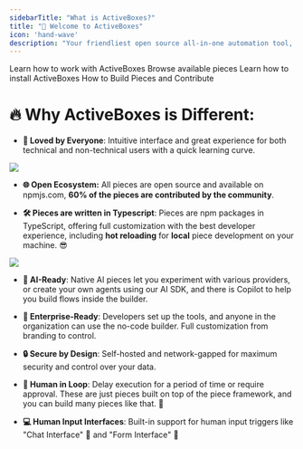 ```yaml
---
sidebarTitle: "What is ActiveBoxes?"
title: "🥳 Welcome to ActiveBoxes" 
icon: 'hand-wave'
description: "Your friendliest open source all-in-one automation tool, designed to be extensible."
---
```

<CardGroup cols={2}>
  <Card
    href="/flows/building-flows"
    title="Learn Concepts"
    icon="shapes"
    color="#8143E3"
  >
    Learn how to work with ActiveBoxes
  </Card>
  <Card
    href="https://www.activeboxes.org/pieces"
    title="Pieces"
    icon="puzzle-piece"
    color="#8143E3"
  >
    Browse available pieces
  </Card>
  <Card
    href="/install/overview"
    title="Install"
    icon="server"
    color="#8143E3"
  >
    Learn how to install ActiveBoxes
  </Card>
    <Card
    href="/developers/building-pieces/overview"
    title="Developers"
    icon="code"
    color="#8143E3"
  >
    How to Build Pieces and Contribute 
  </Card>
</CardGroup>

# 🔥 Why ActiveBoxes is Different:

- **💖 Loved by Everyone**: Intuitive interface and great experience for both technical and non-technical users with a quick learning curve.
  

![](/resources/templates.gif)
- **🌐 Open Ecosystem:** All pieces are open source and available on npmjs.com, **60% of the pieces are contributed by the community**.

- **🛠️  Pieces are written in Typescript**: Pieces are npm packages in TypeScript, offering full customization with the best developer experience, including **hot reloading** for **local** piece development on your machine. 😎


![](/resources/create-action.png)


- **🤖 AI-Ready**: Native AI pieces let you experiment with various providers, or create your own agents using our AI SDK, and there is Copilot to help you build flows inside the builder.

- **🏢 Enterprise-Ready**: Developers set up the tools, and anyone in the organization can use the no-code builder. Full customization from branding to control.

- **🔒 Secure by Design**: Self-hosted and network-gapped for maximum security and control over your data.

- **🧠 Human in Loop**: Delay execution for a period of time or require approval. These are just pieces built on top of the piece framework, and you can build many pieces like that. 🎨

- **💻 Human Input Interfaces**: Built-in support for human input triggers like "Chat Interface" 💬 and "Form Interface" 📝


